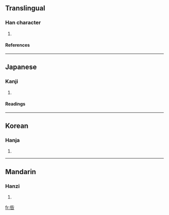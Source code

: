 ==Translingual==
===Han character===
{{Han char|rn=30|rad=口|as=05|sn=8|four=2160<sub>1</sub>|canj=卜心口 (YPR)}}
# {{defn|Han}}
====References====
{{Han ref|kx=0182.090|dkj=03452|dj=0401.110|hdz=10614.080|uh=5470|ud=21616|bh=CE49|bd=52809}}
----
==Japanese==
===Kanji===
{{ja-kanji|grade=|rs=口05}}
# {{defn|Japanese}} 
====Readings====
{{ja-readings|on=[[し]] (shi), [[さ]] (sa), [[せき]] (seki)|kun=[[せめる]] (semeru), [[そしる]] (soshiru), [[きず]] (kizu)}}
----
==Korean==
===Hanja===
{{ko-hanja|hangeul=자|rv=ja|mr=cha}}
# {{defn|Korean}}
----
==Mandarin==
===Hanzi===
{{cmn-hanzi|pin=[[zǐ]] (zi3)|wg=tzu<sup>3</sup>}}
# {{defn|Mandarin}}

[[fr:呰]]